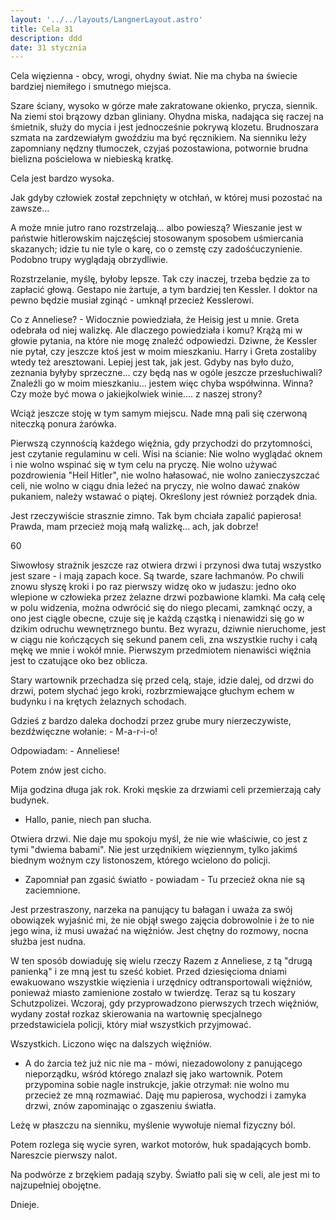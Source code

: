 ```yaml
---
layout: '../../layouts/LangnerLayout.astro'
title: Cela 31
description: ddd
date: 31 stycznia
---
```


Cela więzienna - obcy, wrogi, ohydny świat. Nie ma chyba na świecie bardziej niemiłego i smutnego miejsca.

Szare ściany, wysoko w górze małe zakratowane okienko, prycza, siennik. Na ziemi stoi brązowy dzban gliniany. Ohydna miska, nadająca się raczej na śmietnik, służy do mycia i jest jednocześnie pokrywą klozetu. Brudnoszara szmata na zardzewiałym gwoździu ma być ręcznikiem. Na sienniku leży zapomniany nędzny tłumoczek, czyjaś pozostawiona, potwornie brudna bielizna pościelowa w niebieską kratkę.

Cela jest bardzo wysoka.

Jak gdyby człowiek został zepchnięty w otchłań, w której musi pozostać na zawsze...

A może mnie jutro rano rozstrzelają... albo powieszą? Wieszanie jest w państwie hitlerowskim najczęściej stosowanym sposobem uśmiercania skazanych; idzie tu nie tyle o karę, co o zemstę czy zadośćuczynienie. Podobno trupy wyglądają obrzydliwie.

Rozstrzelanie, myślę, byłoby lepsze. Tak czy inaczej, trzeba będzie za to zapłacić głową. Gestapo nie żartuje, a tym bardziej ten Kessler. I doktor na pewno będzie musiał zginąć - umknął przecież Kesslerowi.

Co z Anneliese? - Widocznie powiedziała, że Heisig jest u mnie. Greta odebrała od niej walizkę. Ale dlaczego powiedziała i komu? Krążą mi w głowie pytania, na które nie mogę znaleźć odpowiedzi. Dziwne, że Kessler nie pytał, czy jeszcze ktoś jest w moim mieszkaniu. Harry i Greta zostaliby wtedy też aresztowani. Lepiej jest tak, jak jest. Gdyby nas było dużo, zeznania byłyby sprzeczne... czy będą nas w ogóle jeszcze przesłuchiwali? Znaleźli go w moim mieszkaniu... jestem więc chyba współwinna. Winna? Czy może być mowa o jakiejkolwiek winie.... z naszej strony?

Wciąż jeszcze stoję w tym samym miejscu. Nade mną pali się czerwoną niteczką ponura żarówka.

Pierwszą czynnością każdego więźnia, gdy przychodzi do przytomności, jest czytanie regulaminu w celi. Wisi na ścianie: Nie wolno wyglądać oknem i nie wolno wspinać się w tym celu na pryczę. Nie wolno używać pozdrowienia "Heil Hitler", nie wolno hałasować, nie wolno zanieczyszczać celi, nie wolno w ciągu dnia leżeć na pryczy, nie wolno dawać znaków pukaniem, należy wstawać o piątej. Określony jest również porządek dnia.

Jest rzeczywiście strasznie zimno. Tak bym chciała zapalić papierosa! Prawda, mam przecież moją małą walizkę... ach, jak dobrze!

60

Siwowłosy strażnik jeszcze raz otwiera drzwi i przynosi dwa tutaj wszystko jest szare - i mają zapach koce. Są twarde, szare łachmanów. Po chwili znowu słyszę kroki i po raz pierwszy widzę oko w judaszu: jedno oko wlepione w człowieka przez żelazne drzwi pozbawione klamki. Ma całą celę w polu widzenia, można odwrócić się do niego plecami, zamknąć oczy, a ono jest ciągle obecne, czuje się je każdą cząstką i nienawidzi się go w dzikim odruchu wewnętrznego buntu. Bez wyrazu, dziwnie nieruchome, jest w ciągu nie kończących się sekund panem celi, zna wszystkie ruchy i całą mękę we mnie i wokół mnie. Pierwszym przedmiotem nienawiści więźnia jest to czatujące oko bez oblicza.

Stary wartownik przechadza się przed celą, staje, idzie dalej, od drzwi do drzwi, potem słychać jego kroki, rozbrzmiewające głuchym echem w budynku i na krętych żelaznych schodach.

Gdzieś z bardzo daleka dochodzi przez grube mury nierzeczywiste, bezdźwięczne wołanie: - M-a-r-i-o!

Odpowiadam: - Anneliese!

Potem znów jest cicho.

Mija godzina długa jak rok. Kroki męskie za drzwiami celi przemierzają cały budynek.

- Hallo, panie, niech pan słucha.

Otwiera drzwi. Nie daje mu spokoju myśl, że nie wie właściwie, co jest z tymi "dwiema babami". Nie jest urzędnikiem więziennym, tylko jakimś biednym woźnym czy listonoszem, którego wcielono do policji.

- Zapomniał pan zgasić światło - powiadam - Tu przecież okna nie są zaciemnione.

Jest przestraszony, narzeka na panujący tu bałagan i uważa za swój obowiązek wyjaśnić mi, że nie objął swego zajęcia dobrowolnie i że to nie jego wina, iż musi uważać na więźniów. Jest chętny do rozmowy, nocna służba jest nudna.

W ten sposób dowiaduję się wielu rzeczy Razem z Anneliese, z tą "drugą panienką" i ze mną jest tu sześć kobiet. Przed dziesięcioma dniami ewakuowano wszystkie więzienia i urzędnicy odtransportowali więźniów, ponieważ miasto zamienione zostało w twierdzę. Teraz są tu koszary Schutzpolizei. Wczoraj, gdy przyprowadzono pierwszych trzech więźniów, wydany został rozkaz skierowania na wartownię specjalnego przedstawiciela policji, który miał wszystkich przyjmować.

Wszystkich. Liczono więc na dalszych więźniów.

- A do żarcia też już nic nie ma - mówi, niezadowolony z panującego nieporządku, wśród którego znalazł się jako wartownik. Potem przypomina sobie nagle instrukcje, jakie otrzymał: nie wolno mu przecież ze mną rozmawiać. Daję mu papierosa, wychodzi i zamyka drzwi, znów zapominając o zgaszeniu światła.

Leżę w płaszczu na sienniku, myślenie wywołuje niemal fizyczny ból.

Potem rozlega się wycie syren, warkot motorów, huk spadających bomb. Nareszcie pierwszy nalot.

Na podwórze z brzękiem padają szyby. Światło pali się w celi, ale jest mi to najzupełniej obojętne.

Dnieje.
